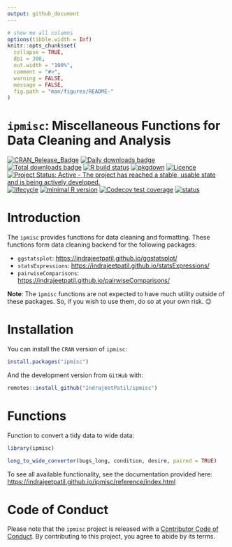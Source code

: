```yaml
---
output: github_document
---
```


<!-- README.md is generated from README.Rmd. Please edit that file -->

```r
# show me all columns
options(tibble.width = Inf)
knitr::opts_chunk$set(
  collapse = TRUE,
  dpi = 300,
  out.width = "100%",
  comment = "#>",
  warning = FALSE,
  message = FALSE,
  fig.path = "man/figures/README-"
)
```

# `ipmisc`: Miscellaneous Functions for Data Cleaning and Analysis

[![CRAN_Release_Badge](https://www.r-pkg.org/badges/version-ago/ipmisc)](https://CRAN.R-project.org/package=ipmisc)
[![Daily downloads badge](https://cranlogs.r-pkg.org/badges/last-day/ipmisc?color=blue)](https://CRAN.R-project.org/package=ipmisc)
[![Total downloads badge](https://cranlogs.r-pkg.org/badges/grand-total/ipmisc?color=blue)](https://CRAN.R-project.org/package=ipmisc)
[![R build status](https://github.com/IndrajeetPatil/ipmisc/workflows/R-CMD-check/badge.svg)](https://github.com/IndrajeetPatil/ipmisc)
[![pkgdown](https://github.com/IndrajeetPatil/ipmisc/workflows/pkgdown/badge.svg)](https://github.com/IndrajeetPatil/ipmisc/actions)
[![Licence](https://img.shields.io/badge/licence-GPL--3-blue.svg)](https://www.gnu.org/licenses/gpl-3.0.en.html)
[![Project Status: Active - The project has reached a stable, usable state and is being actively developed.](https://www.repostatus.org/badges/latest/active.svg)](https://www.repostatus.org/#active)
[![lifecycle](https://img.shields.io/badge/lifecycle-maturing-blue.svg)](https://lifecycle.r-lib.org/articles/stages.html)
[![minimal R version](https://img.shields.io/badge/R%3E%3D-3.6.0-6666ff.svg)](https://cran.r-project.org/)
[![Codecov test coverage](https://codecov.io/gh/IndrajeetPatil/ipmisc/branch/master/graph/badge.svg)](https://codecov.io/gh/IndrajeetPatil/ipmisc?branch=master)
[![status](https://tinyverse.netlify.com/badge/ipmisc)](https://CRAN.R-project.org/package=ipmisc)
<!-- [![Coverage Status](https://coveralls.io/repos/github/IndrajeetPatil/ipmisc/badge.svg?branch=master)](https://coveralls.io/github/IndrajeetPatil/ipmisc?branch=master) -->
<!-- [![Travis Build Status](https://travis-ci.org/IndrajeetPatil/ipmisc.svg?branch=master)](https://travis-ci.org/IndrajeetPatil/ipmisc)  -->
<!-- [![AppVeyor Build Status](https://ci.appveyor.com/api/projects/status/github/IndrajeetPatil/ipmisc?branch=master&svg=true)](https://ci.appveyor.com/project/IndrajeetPatil/ipmisc)  -->

# Introduction

The `ipmisc` provides functions for data cleaning and formatting. These
functions form data cleaning backend for the following packages:

  - `ggstatsplot`: <https://indrajeetpatil.github.io/ggstatsplot/>
  - `statsExpressions`: <https://indrajeetpatil.github.io/statsExpressions/>
  - `pairwiseComparisons`: <https://indrajeetpatil.github.io/pairwiseComparisons/>
  
**Note**: The `ipmisc` functions are not expected to have much utility outside
of these packages. So, if you wish to use them, do so at your own risk. 😉

# Installation

You can install the `CRAN` version of `ipmisc`:

```r
install.packages("ipmisc")
```

And the development version from `GitHub` with:

```r
remotes::install_github("IndrajeetPatil/ipmisc")
```

# Functions

Function to convert a tidy data to wide data:

```r
library(ipmisc)

long_to_wide_converter(bugs_long, condition, desire, paired = TRUE)
```

To see all available functionality, see the documentation provided here:
<https://indrajeetpatil.github.io/ipmisc/reference/index.html>

# Code of Conduct

Please note that the `ipmisc` project is released with a [Contributor Code of Conduct](https://github.com/IndrajeetPatil/ipmisc/blob/master/CODE_OF_CONDUCT.md). 
By contributing to this project, you agree to abide by its terms.


